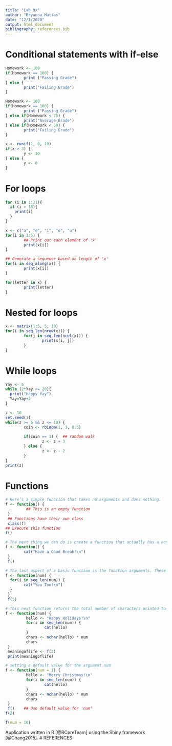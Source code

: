 ```yaml
---
title: "Lab 9x"
author: "Bryanna Matias"
date: "12/1/2020"
output: html_document
bibliography: references.bib
---
```


# Conditional statements with if-else
```r
Homework <- 100 
if(Homework == 100) {
        print ("Passing Grade")
} else {
        print("Failing Grade")
}
```
```r
Homework <- 100 
if(Homework == 100) {
        print ("Passing Grade")
} else if(Homework < 75) {
        print("Average Grade")
} else if(Homework < 60) {
        print("Failing Grade")
}
```

```r
x <- runif(1, 0, 10)  
if(x > 3) {
        y <- 10
} else {
        y <- 0
}
```

# For loops
```r
for (i in 1:21){
  if (i > 18){
    print(i)
  }
}
```

```r
x <- c("a", "e", "i", "o", "u")
for(i in 1:5) {
        ## Print out each element of 'x'
        print(x[i])  
}
```

```r
## Generate a sequence based on length of 'x'
for(i in seq_along(x)) {   
        print(x[i])
}
```

```r
for(letter in x) {
        print(letter)
}
```

# Nested for loops
```r
x <- matrix(1:5, 5, 10)
for(i in seq_len(nrow(x))) {
        for(j in seq_len(ncol(x))) {
                print(x[i, j])
        }   
}
```

# While loops
```r
Yay <- 5
while (2*Yay <= 20){
  print("Happy Yay")
  Yay=Yay+2
}
```

```r
z <- 10
set.seed(1)
while(z >= 6 && z <= 10) {
        coin <- rbinom(1, 1, 0.5)
        
        if(coin == 1) {  ## random walk
                z <- z + 3
        } else {
                z <- z - 2
        } 
}
print(z)
```

# Functions 
```r
# Here’s a simple function that takes no arguments and does nothing.
f <- function() {
         ## This is an empty function
 }
 ## Functions have their own class
 class(f)  
## Execute this function
f()       
```

```r
# The next thing we can do is create a function that actually has a non-trivial function body.
f <- function() {
        cat("Have a Good Break!\n")
 }
 f()
```
```r
# The last aspect of a basic function is the function arguments. These are the options that you can specify to the user that the user may explicity set. For this basic function, we can add an argument that determines how many times “Hello, world!” is printed to the console.
f <- function(num) {
  for(i in seq_len(num)) {
        cat("You Too!\n")
  }
 }
 f(5)
```

```r
# This next function returns the total number of characters printed to the console.
f <- function(num) {
         hello <- "Happy Holidays!\n"
         for(i in seq_len(num)) {
                 cat(hello)
         }
         chars <- nchar(hello) * num
         chars
 }
 meaningoflife <- f(3)
 print(meaningoflife)
```
```r
# setting a default value for the argument num
f <- function(num = 1) {
         hello <- "Merry Christmas!\n"
         for(i in seq_len(num)) {
                 cat(hello)
         }
         chars <- nchar(hello) * num
         chars
 }
 f()    ## Use default value for 'num'
f(2)
```
```r
f(num = 10)
```

Application written in R [@RCoreTeam] using the Shiny framework [@Chang2015].
# REFERENCES